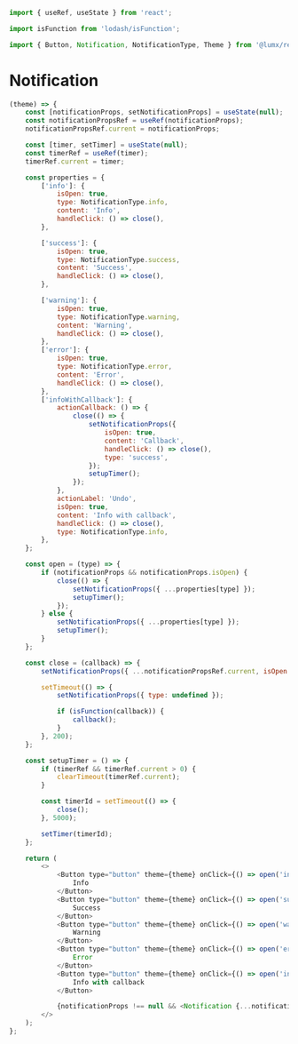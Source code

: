 ```javascript import
import { useRef, useState } from 'react';

import isFunction from 'lodash/isFunction';

import { Button, Notification, NotificationType, Theme } from '@lumx/react';
```

# Notification

```javascript jsx withThemeSwitcher
(theme) => {
    const [notificationProps, setNotificationProps] = useState(null);
    const notificationPropsRef = useRef(notificationProps);
    notificationPropsRef.current = notificationProps;

    const [timer, setTimer] = useState(null);
    const timerRef = useRef(timer);
    timerRef.current = timer;

    const properties = {
        ['info']: {
            isOpen: true,
            type: NotificationType.info,
            content: 'Info',
            handleClick: () => close(),
        },

        ['success']: {
            isOpen: true,
            type: NotificationType.success,
            content: 'Success',
            handleClick: () => close(),
        },

        ['warning']: {
            isOpen: true,
            type: NotificationType.warning,
            content: 'Warning',
            handleClick: () => close(),
        },
        ['error']: {
            isOpen: true,
            type: NotificationType.error,
            content: 'Error',
            handleClick: () => close(),
        },
        ['infoWithCallback']: {
            actionCallback: () => {
                close(() => {
                    setNotificationProps({
                        isOpen: true,
                        content: 'Callback',
                        handleClick: () => close(),
                        type: 'success',
                    });
                    setupTimer();
                });
            },
            actionLabel: 'Undo',
            isOpen: true,
            content: 'Info with callback',
            handleClick: () => close(),
            type: NotificationType.info,
        },
    };

    const open = (type) => {
        if (notificationProps && notificationProps.isOpen) {
            close(() => {
                setNotificationProps({ ...properties[type] });
                setupTimer();
            });
        } else {
            setNotificationProps({ ...properties[type] });
            setupTimer();
        }
    };

    const close = (callback) => {
        setNotificationProps({ ...notificationPropsRef.current, isOpen: false });

        setTimeout(() => {
            setNotificationProps({ type: undefined });

            if (isFunction(callback)) {
                callback();
            }
        }, 200);
    };

    const setupTimer = () => {
        if (timerRef && timerRef.current > 0) {
            clearTimeout(timerRef.current);
        }

        const timerId = setTimeout(() => {
            close();
        }, 5000);

        setTimer(timerId);
    };

    return (
        <>
            <Button type="button" theme={theme} onClick={() => open('info')}>
                Info
            </Button>
            <Button type="button" theme={theme} onClick={() => open('success')}>
                Success
            </Button>
            <Button type="button" theme={theme} onClick={() => open('warning')}>
                Warning
            </Button>
            <Button type="button" theme={theme} onClick={() => open('error')}>
                Error
            </Button>
            <Button type="button" theme={theme} onClick={() => open('infoWithCallback')}>
                Info with callback
            </Button>

            {notificationProps !== null && <Notification {...notificationProps} />}
        </>
    );
};
```
